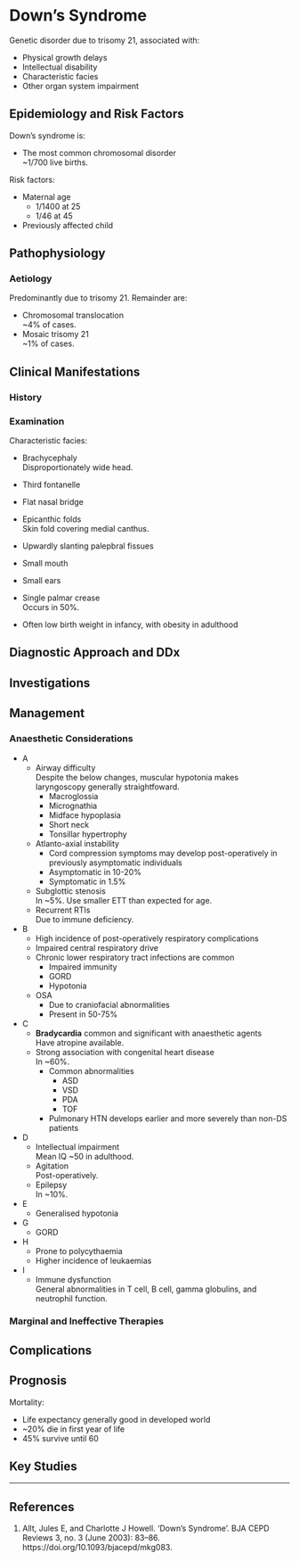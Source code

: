 # Down's Syndrome


Genetic disorder due to trisomy 21, associated with:

* Physical growth delays
* Intellectual disability
* Characteristic facies
* Other organ system impairment

## Epidemiology and Risk Factors

Down's syndrome is:

* The most common chromosomal disorder\
~1/700 live births.


Risk factors:

* Maternal age\
	* 1/1400 at 25
	* 1/46 at 45
* Previously affected child

## Pathophysiology

### Aetiology

Predominantly due to trisomy 21. Remainder are:

* Chromosomal translocation\
~4% of cases.
* Mosaic trisomy 21\
~1% of cases.

## Clinical Manifestations

### History

### Examination

Characteristic facies:

* Brachycephaly\
Disproportionately wide head.
* Third fontanelle
* Flat nasal bridge
* Epicanthic folds\
Skin fold covering medial canthus.
* Upwardly slanting palepbral fissues
* Small mouth
* Small ears
* Single palmar crease\
Occurs in 50%.

* Often low birth weight in infancy, with obesity in adulthood

## Diagnostic Approach and DDx

## Investigations

## Management

### Anaesthetic Considerations

* A
	* Airway difficulty\
	Despite the below changes, muscular hypotonia makes laryngoscopy generally straightfoward.
		* Macroglossia
		* Micrognathia
		* Midface hypoplasia
		* Short neck
		* Tonsillar hypertrophy
	* Atlanto-axial instability\
		* Cord compression symptoms may develop post-operatively in previously asymptomatic individuals
		* Asymptomatic in 10-20%
		* Symptomatic in 1.5%
	* Subglottic stenosis\
	In ~5%. Use smaller ETT than expected for age.
	* Recurrent RTIs\
	Due to immune deficiency.
* B
	* High incidence of post-operatively respiratory complications
	* Impaired central respiratory drive
	* Chronic lower respiratory tract infections are common
		* Impaired immunity
		* GORD
		* Hypotonia
	* OSA\
		* Due to craniofacial abnormalities\
		* Present in 50-75%
* C
	* **Bradycardia** common and significant with anaesthetic agents\
	Have atropine available.
	* Strong association with congenital heart disease\
	In ~60%.
		* Common abnormalities
			* ASD
			* VSD
			* PDA
			* TOF
		* Pulmonary HTN develops earlier and more severely than non-DS patients
* D
	* Intellectual impairment\
	Mean IQ ~50 in adulthood.
	* Agitation\
	Post-operatively.
	* Epilepsy\
	In ~10%.
* E
	* Generalised hypotonia
* G
	* GORD
* H
	* Prone to polycythaemia
	* Higher incidence of leukaemias
* I
	* Immune dysfunction\
	General abnormalities in T cell, B cell, gamma globulins, and neutrophil function.


### Marginal and Ineffective Therapies

## Complications

## Prognosis

Mortality:

* Life expectancy generally good in developed world
* ~20% die in first year of life
* 45% survive until 60


## Key Studies


---

## References

1. Allt, Jules E, and Charlotte J Howell. ‘Down’s Syndrome’. BJA CEPD Reviews 3, no. 3 (June 2003): 83–86. https://doi.org/10.1093/bjacepd/mkg083.
